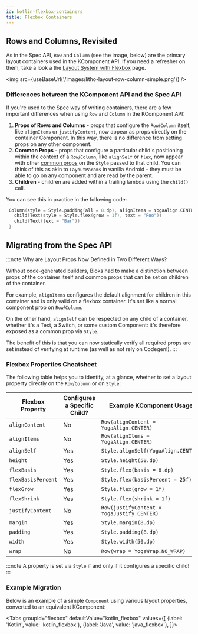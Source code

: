 ```yaml
---
id: kotlin-flexbox-containers
title: Flexbox Containers
---
```



## Rows and Columns, Revisited

As in the Spec API, `Row` and `Column` (see the image, below) are the primary layout containers used in the KComponent API. If you need a refresher on them, take a look a the [Layout System with Flexbox](/docs/mainconcepts/flexbox-yoga) page.

<img src={useBaseUrl('/images/litho-layout-row-column-simple.png')} />

### Differences between the KComponent API and the Spec API

If you're used to the Spec way of writing containers, there are a few important differences when using `Row` and `Column` in the KComponent API:

1. **Props of Rows and Columns** - props that configure the `Row`/`Column` itself, like `alignItems` or `justifyContent`, now appear as props directly on the container Component. In this way, there is no difference from setting props on any other component.
2. **Common Props** - props that configure a particular child's positioning within the context of a `Row`/`Column`, like `alignSelf` or `flex`, now appear with other [common props](/docs/kotlin/kotlin-api-basics#common-props) on the `Style` passed to that child. You can think of this as akin to `LayoutParams` in vanilla Android - they must be able to go on any component and are read by the parent.
3. **Children** - children are added within a trailing lambda using the `child()` call.

You can see this in practice in the following code:

 ```kotlin
  Column(style = Style.padding(all = 8.dp), alignItems = YogaAlign.CENTER) {
    child(Text(style = Style.flex(grow = 1f), text = "Foo"))
    child(Text(text = "Bar"))
  }
 ```

## Migrating from the Spec API

:::note Why are Layout Props Now Defined in Two Different Ways?

Without code-generated builders, Bloks had to make a distinction between props of the container itself and common props that can be set on children of the container.

For example, `alignItems` configures the default alignment for children in this container and is only valid on a flexbox container. It's set like a normal component prop on `Row`/`Column`.

On the other hand, `alignSelf` can be respected on any child of a container, whether it's a Text, a Switch, or some custom Component: it's therefore exposed as a common prop via `Style`.

The benefit of this is that you can now statically verify all required props are set instead of verifying at runtime (as well as not rely on Codegen!).
:::

### Flexbox Properties Cheatsheet

The following table helps you to identify, at a glance, whether to set a layout property directly on the `Row`/`Column` or on `Style`:

| Flexbox Property | Configures a Specific Child? | Example KComponent Usage |
| -- | -- | -- |
| `alignContent` | No | `Row(alignContent = YogaAlign.CENTER)` |
| `alignItems` | No | `Row(alignItems = YogaAlign.CENTER)` |
| `alignSelf` | Yes | `Style.alignSelf(YogaAlign.CENTER)` |
| `height` | Yes | `Style.height(50.dp)` |
| `flexBasis` | Yes | `Style.flex(basis = 8.dp)` |
| `flexBasisPercent` | Yes | `Style.flex(basisPercent = 25f)` |
| `flexGrow` | Yes | `Style.flex(grow = 1f)` |
| `flexShrink` | Yes | `Style.flex(shrink = 1f)` |
| `justifyContent` | No | `Row(justifyContent = YogaJustify.CENTER)` |
| `margin` | Yes | `Style.margin(8.dp)` |
| `padding` | Yes | `Style.padding(8.dp)` |
| `width` | Yes | `Style.width(50.dp)` |
| `wrap` | No | `Row(wrap = YogaWrap.NO_WRAP)` |

:::note
A property is set via `Style` if and only if it configures a specific child!
:::

### Example Migration

Below is an example of a simple `Component` using various layout properties, converted to an equivalent KComponent:

<Tabs
  groupId="flexbox"
  defaultValue="kotlin_flexbox"
  values={[
    {label: 'Kotlin', value: 'kotlin_flexbox'},
    {label: 'Java', value: 'java_flexbox'},
  ]}>
  <TabItem value="kotlin_flexbox">

```kotlin file=sample/src/main/java/com/facebook/samples/litho/kotlin/documentation/FlexboxComponent.kt start=start_example end=end_example
```

  </TabItem>
  <TabItem value="java_flexbox">

```java file=sample/src/main/java/com/facebook/samples/litho/java/onboarding/JavaApiComponentSpec.java start=start_example end=end_example
```
  </TabItem>

</Tabs>
